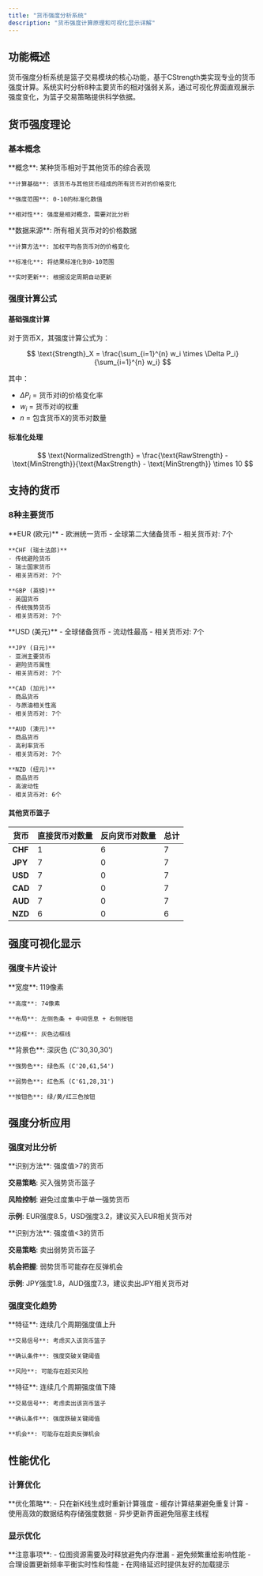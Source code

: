 ```yaml
---
title: "货币强度分析系统"
description: "货币强度计算原理和可视化显示详解"
---
```


## 功能概述

货币强度分析系统是篮子交易模块的核心功能，基于CStrength类实现专业的货币强度计算。系统实时分析8种主要货币的相对强弱关系，通过可视化界面直观展示强度变化，为篮子交易策略提供科学依据。

## 货币强度理论

### 基本概念

<CardGroup cols={2}>
  <Card title="货币强度定义" icon="chart-bar">
    **概念**: 某种货币相对于其他货币的综合表现
    
    **计算基础**: 该货币与其他货币组成的所有货币对的价格变化
    
    **强度范围**: 0-10的标准化数值
    
    **相对性**: 强度是相对概念，需要对比分析
  </Card>
  
  <Card title="强度计算原理" icon="calculator">
    **数据来源**: 所有相关货币对的价格数据
    
    **计算方法**: 加权平均各货币对的价格变化
    
    **标准化**: 将结果标准化到0-10范围
    
    **实时更新**: 根据设定周期自动更新
  </Card>
</CardGroup>

### 强度计算公式

#### 基础强度计算

对于货币X，其强度计算公式为：

$$
\text{Strength}_X = \frac{\sum_{i=1}^{n} w_i \times \Delta P_i}{\sum_{i=1}^{n} w_i}
$$

其中：
- $\Delta P_i$ = 货币对i的价格变化率
- $w_i$ = 货币对i的权重
- $n$ = 包含货币X的货币对数量

#### 标准化处理

$$
\text{NormalizedStrength} = \frac{\text{RawStrength} - \text{MinStrength}}{\text{MaxStrength} - \text{MinStrength}} \times 10
$$

## 支持的货币

### 8种主要货币

<CardGroup cols={2}>
  <Card title="欧洲货币" icon="euro-sign">
    **EUR (欧元)**
    - 欧洲统一货币
    - 全球第二大储备货币
    - 相关货币对: 7个
    
    **CHF (瑞士法郎)**
    - 传统避险货币
    - 瑞士国家货币
    - 相关货币对: 7个
    
    **GBP (英镑)**
    - 英国货币
    - 传统强势货币
    - 相关货币对: 7个
  </Card>
  
  <Card title="其他主要货币" icon="coins">
    **USD (美元)**
    - 全球储备货币
    - 流动性最高
    - 相关货币对: 7个
    
    **JPY (日元)**
    - 亚洲主要货币
    - 避险货币属性
    - 相关货币对: 7个
    
    **CAD (加元)**
    - 商品货币
    - 与原油相关性高
    - 相关货币对: 7个
    
    **AUD (澳元)**
    - 商品货币
    - 高利率货币
    - 相关货币对: 7个
    
    **NZD (纽元)**
    - 商品货币
    - 高波动性
    - 相关货币对: 6个
  </Card>
</CardGroup>


#### 其他货币篮子

| 货币 | 直接货币对数量 | 反向货币对数量 | 总计 |
|------|----------------|----------------|------|
| **CHF** | 1 | 6 | 7 |
| **JPY** | 7 | 0 | 7 |
| **USD** | 7 | 0 | 7 |
| **CAD** | 7 | 0 | 7 |
| **AUD** | 7 | 0 | 7 |
| **NZD** | 6 | 0 | 6 |

## 强度可视化显示

### 强度卡片设计

<CardGroup cols={2}>
  <Card title="卡片尺寸" icon="ruler">
    **宽度**: 119像素
    
    **高度**: 74像素
    
    **布局**: 左侧色条 + 中间信息 + 右侧按钮
    
    **边框**: 灰色边框线
  </Card>
  
  <Card title="色彩方案" icon="palette">
    **背景色**: 深灰色 (C'30,30,30')
    
    **强势色**: 绿色系 (C'20,61,54')
    
    **弱势色**: 红色系 (C'61,28,31')
    
    **按钮色**: 绿/黄/红三色按钮
  </Card>
</CardGroup>



## 强度分析应用

### 强度对比分析

<Accordion title="强势货币识别">
**识别方法**: 强度值>7的货币

**交易策略**: 买入强势货币篮子

**风险控制**: 避免过度集中于单一强势货币

**示例**: EUR强度8.5，USD强度3.2，建议买入EUR相关货币对
</Accordion>

<Accordion title="弱势货币识别">
**识别方法**: 强度值&lt;3的货币

**交易策略**: 卖出弱势货币篮子

**机会把握**: 弱势货币可能存在反弹机会

**示例**: JPY强度1.8，AUD强度7.3，建议卖出JPY相关货币对
</Accordion>

### 强度变化趋势

<CardGroup cols={2}>
  <Card title="强度上升趋势" icon="trending-up">
    **特征**: 连续几个周期强度值上升
    
    **交易信号**: 考虑买入该货币篮子
    
    **确认条件**: 强度突破关键阈值
    
    **风险**: 可能存在超买风险
  </Card>
  
  <Card title="强度下降趋势" icon="trending-down">
    **特征**: 连续几个周期强度值下降
    
    **交易信号**: 考虑卖出该货币篮子
    
    **确认条件**: 强度跌破关键阈值
    
    **机会**: 可能存在超卖反弹机会
  </Card>
</CardGroup>


## 性能优化

### 计算优化

<Tip>
**优化策略**:
- 只在新K线生成时重新计算强度
- 缓存计算结果避免重复计算
- 使用高效的数据结构存储强度数据
- 异步更新界面避免阻塞主线程
</Tip>

### 显示优化

<Warning>
**注意事项**:
- 位图资源需要及时释放避免内存泄漏
- 避免频繁重绘影响性能
- 合理设置更新频率平衡实时性和性能
- 在网络延迟时提供友好的加载提示
</Warning>
